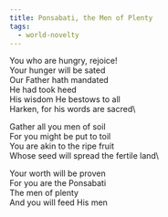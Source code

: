 ```yaml
---
title: Ponsabati, the Men of Plenty
tags:
  - world-novelty
---
```



You who are hungry, rejoice!\
Your hunger will be sated\
Our Father hath mandated\
He had took heed\
His wisdom He bestows to all\
Harken, for his words are sacred\

Gather all you men of soil\
For you might be put to toil\
You are akin to the ripe fruit\
Whose seed will spread the fertile land\

Your worth will be proven\
For you are the Ponsabati\
The men of plenty\
And you will feed His men